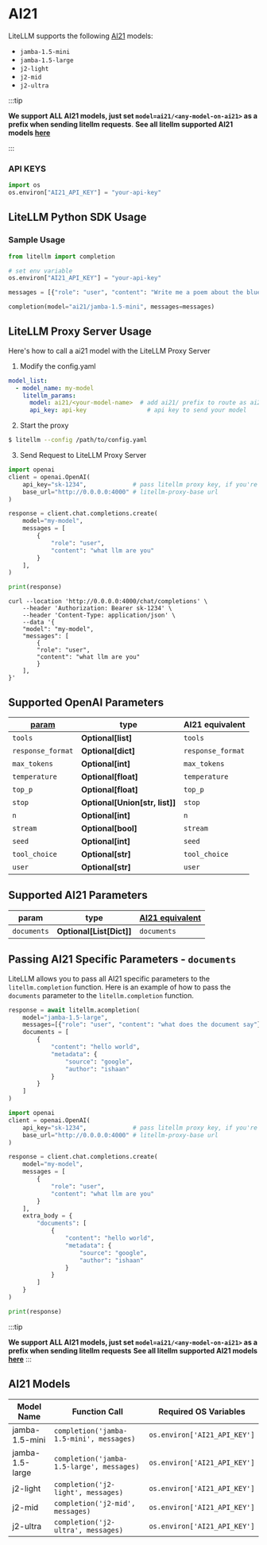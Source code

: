 


# AI21 

LiteLLM supports the following [AI21](https://www.ai21.com/studio/pricing) models:
* `jamba-1.5-mini`
* `jamba-1.5-large`
* `j2-light`
* `j2-mid`
* `j2-ultra`


:::tip

**We support ALL AI21 models, just set `model=ai21/<any-model-on-ai21>` as a prefix when sending litellm requests**. 
**See all litellm supported AI21 models [here](https://models.litellm.ai)**

:::

### API KEYS
```python
import os 
os.environ["AI21_API_KEY"] = "your-api-key"
```

## **LiteLLM Python SDK Usage**
### Sample Usage

```python
from litellm import completion 

# set env variable 
os.environ["AI21_API_KEY"] = "your-api-key"

messages = [{"role": "user", "content": "Write me a poem about the blue sky"}]

completion(model="ai21/jamba-1.5-mini", messages=messages)
```



## **LiteLLM Proxy Server Usage**

Here's how to call a ai21 model with the LiteLLM Proxy Server

1. Modify the config.yaml 

  ```yaml
  model_list:
    - model_name: my-model
      litellm_params:
        model: ai21/<your-model-name>  # add ai21/ prefix to route as ai21 provider
        api_key: api-key                 # api key to send your model
  ```


2. Start the proxy 

  ```bash
  $ litellm --config /path/to/config.yaml
  ```

3. Send Request to LiteLLM Proxy Server

  <Tabs>

  <TabItem value="openai" label="OpenAI Python v1.0.0+">

  ```python
  import openai
  client = openai.OpenAI(
      api_key="sk-1234",             # pass litellm proxy key, if you're using virtual keys
      base_url="http://0.0.0.0:4000" # litellm-proxy-base url
  )

  response = client.chat.completions.create(
      model="my-model",
      messages = [
          {
              "role": "user",
              "content": "what llm are you"
          }
      ],
  )

  print(response)
  ```
  </TabItem>

  <TabItem value="curl" label="curl">

  ```shell
  curl --location 'http://0.0.0.0:4000/chat/completions' \
      --header 'Authorization: Bearer sk-1234' \
      --header 'Content-Type: application/json' \
      --data '{
      "model": "my-model",
      "messages": [
          {
          "role": "user",
          "content": "what llm are you"
          }
      ],
  }'
  ```
  </TabItem>

  </Tabs>

## Supported OpenAI Parameters


| [param](../completion/input) | type | AI21 equivalent |
|-------|-------------|------------------|
| `tools` | **Optional[list]** | `tools` |
| `response_format` | **Optional[dict]** | `response_format` |
| `max_tokens` | **Optional[int]** | `max_tokens` |
| `temperature` | **Optional[float]** | `temperature` |
| `top_p` | **Optional[float]** | `top_p` |
| `stop` | **Optional[Union[str, list]]** | `stop` |
| `n` | **Optional[int]** | `n` |
| `stream` | **Optional[bool]** | `stream` |
| `seed` | **Optional[int]** | `seed` |
| `tool_choice` | **Optional[str]** | `tool_choice` |
| `user` | **Optional[str]** | `user` |

## Supported AI21 Parameters


| param | type | [AI21 equivalent](https://docs.ai21.com/reference/jamba-15-api-ref#request-parameters) |
|-----------|------|-------------|
| `documents` | **Optional[List[Dict]]** | `documents` |


## Passing AI21 Specific Parameters -  `documents`

LiteLLM allows you to pass all AI21 specific parameters to the `litellm.completion` function. Here is an example of how to pass the `documents` parameter to the `litellm.completion` function.

<Tabs>

<TabItem value="python" label="LiteLLM Python SDK">

```python
response = await litellm.acompletion(
    model="jamba-1.5-large",
    messages=[{"role": "user", "content": "what does the document say"}],
    documents = [
        {
            "content": "hello world",
            "metadata": {
                "source": "google",
                "author": "ishaan"
            }
        }
    ]
)

```
</TabItem>

<TabItem value="proxy" label="LiteLLM Proxy Server">

```python
import openai
client = openai.OpenAI(
    api_key="sk-1234",             # pass litellm proxy key, if you're using virtual keys
    base_url="http://0.0.0.0:4000" # litellm-proxy-base url
)

response = client.chat.completions.create(
    model="my-model",
    messages = [
        {
            "role": "user",
            "content": "what llm are you"
        }
    ],
    extra_body = {
        "documents": [
            {
                "content": "hello world",
                "metadata": {
                    "source": "google",
                    "author": "ishaan"
                }
            }
        ]
    }
)

print(response)

```

</TabItem>
</Tabs>

:::tip

**We support ALL AI21 models, just set `model=ai21/<any-model-on-ai21>` as a prefix when sending litellm requests**
**See all litellm supported AI21 models [here](https://models.litellm.ai)**
:::

## AI21 Models

| Model Name       | Function Call                              | Required OS Variables                |
|------------------|--------------------------------------------|--------------------------------------|
| jamba-1.5-mini         | `completion('jamba-1.5-mini', messages)`         | `os.environ['AI21_API_KEY']`         |
| jamba-1.5-large         | `completion('jamba-1.5-large', messages)`         | `os.environ['AI21_API_KEY']`         |
| j2-light         | `completion('j2-light', messages)`         | `os.environ['AI21_API_KEY']`         |
| j2-mid           | `completion('j2-mid', messages)`           | `os.environ['AI21_API_KEY']`         |
| j2-ultra         | `completion('j2-ultra', messages)`         | `os.environ['AI21_API_KEY']`         |

